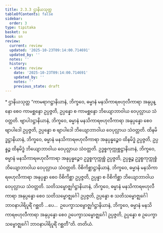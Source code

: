 ```yaml
---
title: 2.3.3 ဌာနိယသုတ္တ
tableOfContents: false
sidebar:
  order: 3
type: tipitaka
basket: su
book: sn
review:
  current: review
  updated: '2025-10-23T09:14:00.714691'
  updated_by: ''
  notes: ''
  history:
  - state: review
    date: '2025-10-23T09:14:00.714691'
    updated_by: ''
    notes: ''
    previous_state: draft
---
```



<ReviewStatus review={frontmatter.review} showDetails={true} />

<HypothesisAnnotation frontmatter={frontmatter} />

<DynamicBreadcrumb />

<Paragraph type="center" book="sn">
* ဌာနိယသုတ္တ
</Paragraph>

<Division number="204" book="sn" e="ch" v="18" p="308">

<Paragraph number="467" book="sn">
“ကာမရာဂဋ္ဌာနိယာနံ, ဘိက္ခဝေ, ဓမ္မာနံ မနသိကာရဗဟုလီကာရာ အနုပ္ပန္နော စေဝ ကာမစ္ဆန္ဒော ဥပ္ပဇ္ဇတိ, ဥပ္ပန္နော စ ကာမစ္ဆန္ဒော ဘိယျောဘာဝါယ ဝေပုလ္လာယ သံဝတ္တတိ. ဗျာပါဒဋ္ဌာနိယာနံ, ဘိက္ခဝေ, ဓမ္မာနံ မနသိကာရဗဟုလီကာရာ အနုပ္ပန္နော စေဝ ဗျာပါဒေါ ဥပ္ပဇ္ဇတိ, ဥပ္ပန္နော စ ဗျာပါဒေါ ဘိယျောဘာဝါယ ဝေပုလ္လာယ သံဝတ္တတိ. ထိနမိဒ္ဓဋ္ဌာနိယာနံ, ဘိက္ခဝေ, ဓမ္မာနံ မနသိကာရဗဟုလီကာရာ အနုပ္ပန္နဉ္စေဝ ထိနမိဒ္ဓံ ဥပ္ပဇ္ဇတိ, ဥပ္ပန္နဉ္စ ထိနမိဒ္ဓံ ဘိယျောဘာဝါယ ဝေပုလ္လာယ သံဝတ္တတိ. ဥဒ္ဓစ္စကုက္ကုစ္စဋ္ဌာနိယာနံ, ဘိက္ခဝေ, ဓမ္မာနံ မနသိကာရဗဟုလီကာရာ အနုပ္ပန္နဉ္စေဝ ဥဒ္ဓစ္စကုက္ကုစ္စံ ဥပ္ပဇ္ဇတိ, ဥပ္ပန္နဉ္စ ဥဒ္ဓစ္စကုက္ကုစ္စံ ဘိယျောဘာဝါယ ဝေပုလ္လာယ သံဝတ္တတိ. ဝိစိကိစ္ဆာဋ္ဌာနိယာနံ, ဘိက္ခဝေ, ဓမ္မာနံ မနသိကာရဗဟုလီကာရာ အနုပ္ပန္နာ စေဝ ဝိစိကိစ္ဆာ ဥပ္ပဇ္ဇတိ, ဥပ္ပန္နာ စ ဝိစိကိစ္ဆာ ဘိယျောဘာဝါယ ဝေပုလ္လာယ သံဝတ္တတိ.
</Paragraph>

<Paragraph number="468" book="sn">
သတိသမ္ဗောဇ္ဈင်္ဂဋ္ဌာနိယာနံ, ဘိက္ခဝေ, ဓမ္မာနံ မနသိကာရဗဟုလီကာရာ အနုပ္ပန္နော စေဝ သတိသမ္ဗောဇ္ဈင်္ဂေါ ဥပ္ပဇ္ဇတိ, ဥပ္ပန္နော စ သတိသမ္ဗောဇ္ဈင်္ဂေါ ဘာဝနာပါရိပူရိံ ဂစ္ဆတိ …ပေ…  ဥပေက္ခာသမ္ဗောဇ္ဈင်္ဂဋ္ဌာနိယာနံ, ဘိက္ခဝေ, ဓမ္မာနံ မနသိကာရဗဟုလီကာရာ အနုပ္ပန္နော စေဝ ဥပေက္ခာသမ္ဗောဇ္ဈင်္ဂေါ ဥပ္ပဇ္ဇတိ, ဥပ္ပန္နော စ ဥပေက္ခာသမ္ဗောဇ္ဈင်္ဂေါ ဘာဝနာပါရိပူရိံ ဂစ္ဆတီ”တိ.

</Paragraph>
</Division>

<Paragraph number="469" type="center" book="sn">
တတိယံ.
</Paragraph>